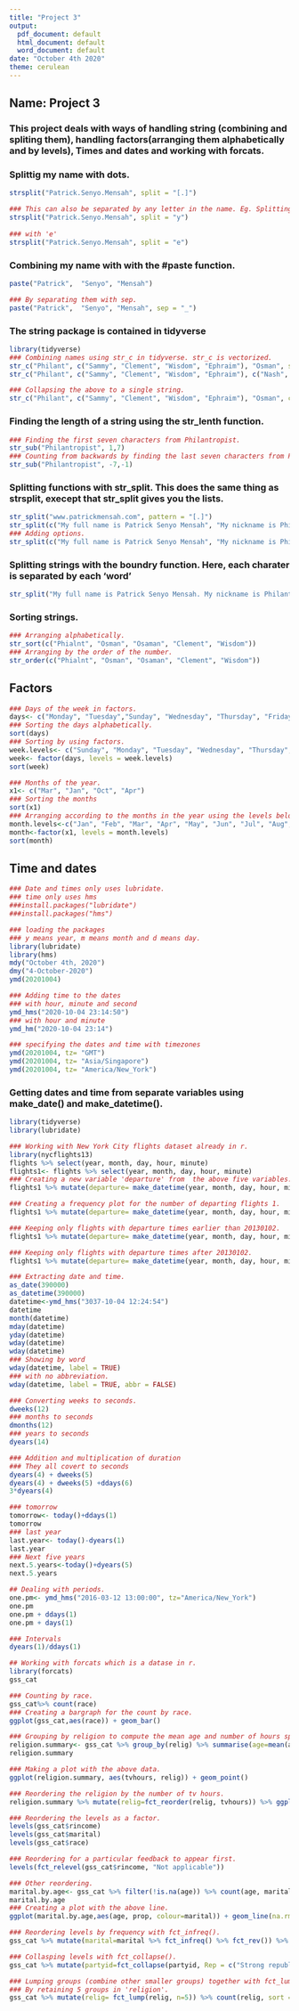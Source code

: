 ```yaml
---
title: "Project 3"
output:
  pdf_document: default
  html_document: default
  word_document: default
date: "October 4th 2020"
theme: cerulean
---
```



## Name: Project 3 

### This project deals with ways of handling string (combining and spliting them), handling factors(arranging them alphabetically and by levels), Times and dates and working with forcats.

### Splittig my name with dots.
```r
strsplit("Patrick.Senyo.Mensah", split = "[.]")

### This can also be separated by any letter in the name. Eg. Splitting my name with the 'y'
strsplit("Patrick.Senyo.Mensah", split = "y")
 
### with 'e'
strsplit("Patrick.Senyo.Mensah", split = "e")
```

### Combining my name with with the #paste function.
```r
paste("Patrick",  "Senyo", "Mensah")

### By separating them with sep.
paste("Patrick",  "Senyo", "Mensah", sep = "_")
```

### The string package is contained in tidyverse

```r
library(tidyverse)
### Combining names using str_c in tidyverse. str_c is vectorized.
str_c("Philant", c("Sammy", "Clement", "Wisdom", "Ephraim"), "Osman", sep = "_")
str_c("Philant", c("Sammy", "Clement", "Wisdom", "Ephraim"), c("Nash", "Osaman","Vicent"), "Osman", sep="_")

### Collapsing the above to a single string.
str_c("Philant", c("Sammy", "Clement", "Wisdom", "Ephraim"), "Osman", collapse = "")
```

### Finding the length of a string using the str_lenth function.
```r
### Finding the first seven characters from Philantropist.
str_sub("Philantropist", 1,7)
### Counting from backwards by finding the last seven characters from Philantropist.
str_sub("Philantropist", -7,-1)
```

### Splitting functions with str_split. This does the same thing as strsplit, execept that str_split gives you the lists. 
```r
str_split("www.patrickmensah.com", pattern = "[.]")
str_split(c("My full name is Patrick Senyo Mensah", "My nickname is Philant"), pattern = " ")
### Adding options.
str_split(c("My full name is Patrick Senyo Mensah", "My nickname is Philant"), pattern = " ", simplify = TRUE)
```

### Splitting strings with the boundry function. Here, each charater is separated by each 'word'
```r
str_split("My full name is Patrick Senyo Mensah. My nickname is Philant", boundary("word"))[[1]]
```

### Sorting strings. 
```r
### Arranging alphabetically.
str_sort(c("Phialnt", "Osman", "Osaman", "Clement", "Wisdom"))
### Arranging by the order of the number.
str_order(c("Phialnt", "Osman", "Osaman", "Clement", "Wisdom"))
```


## Factors
```r
### Days of the week in factors.
days<- c("Monday", "Tuesday","Sunday", "Wednesday", "Thursday", "Friday", "Saturday","Thursday")
### Sorting the days alphabetically.
sort(days)
### Sorting by using factors.
week.levels<- c("Sunday", "Monday", "Tuesday", "Wednesday", "Thursday", "Friday", "Saturday")
week<- factor(days, levels = week.levels)
sort(week)
```

```r
### Months of the year.
x1<- c("Mar", "Jan", "Oct", "Apr")
### Sorting the months
sort(x1)
### Arranging according to the months in the year using the levels below.
month.levels<-c("Jan", "Feb", "Mar", "Apr", "May", "Jun", "Jul", "Aug", "Sep", "Oct", "Nov", "Dec")
month<-factor(x1, levels = month.levels)
sort(month)
```

## Time and dates
```r
### Date and times only uses lubridate.
### time only uses hms
###install.packages("lubridate")
###install.packages("hms")
```

```r
### loading the packages
### y means year, m means month and d means day.
library(lubridate)
library(hms)
mdy("October 4th, 2020")
dmy("4-October-2020")
ymd(20201004)
```

```r
### Adding time to the dates
### with hour, minute and second
ymd_hms("2020-10-04 23:14:50")
### with hour and minute
ymd_hm("2020-10-04 23:14")

### specifying the dates and time with timezones
ymd(20201004, tz= "GMT")
ymd(20201004, tz= "Asia/Singapore")
ymd(20201004, tz= "America/New_York")
```

### Getting dates and time from separate variables using make_date() and make_datetime().
```r
library(tidyverse)
library(lubridate)
```

```r
### Working with New York City flights dataset already in r.
library(nycflights13)
flights %>% select(year, month, day, hour, minute)
flights1<- flights %>% select(year, month, day, hour, minute)
### Creating a new variable 'departure' from  the above five variables.
flights1 %>% mutate(departure= make_datetime(year, month, day, hour, minute))
```

```r
### Creating a frequency plot for the number of departing flights 1.
flights1 %>% mutate(departure= make_datetime(year, month, day, hour, minute)) %>% ggplot(aes(departure)) + geom_freqpoly(binwidth=86400) #86400 seconds= 1 day
```

```r
### Keeping only flights with departure times earlier than 20130102.
flights1 %>% mutate(departure= make_datetime(year, month, day, hour, minute)) %>% filter(departure< ymd(20130102)) %>% ggplot(aes(departure)) + geom_freqpoly(binwidth=600) # 600 seconds = 10 minutes.
```

```r
### Keeping only flights with departure times after 20130102.
flights1 %>% mutate(departure= make_datetime(year, month, day, hour, minute)) %>% filter(departure> ymd(20130102)) %>% ggplot(aes(departure)) + geom_freqpoly(binwidth=600) # 600 seconds = 10 minutes.
```

```r
### Extracting date and time. 
as_date(390000)
as_datetime(390000)
datetime<-ymd_hms("3037-10-04 12:24:54")
datetime
month(datetime)
mday(datetime)
yday(datetime)
wday(datetime)
wday(datetime)
### Showing by word
wday(datetime, label = TRUE)
### with no abbreviation. 
wday(datetime, label = TRUE, abbr = FALSE)

### Converting weeks to seconds.
dweeks(12)
### months to seconds
dmonths(12)
### years to seconds
dyears(14)

### Addition and multiplication of duration
### They all covert to seconds
dyears(4) + dweeks(5)
dyears(4) + dweeks(5) +ddays(6)
3*dyears(4)

### tomorrow
tomorrow<- today()+ddays(1)
tomorrow
### last year
last.year<- today()-dyears(1)
last.year
### Next five years
next.5.years<-today()+dyears(5)
next.5.years

## Dealing with periods.
one.pm<- ymd_hms("2016-03-12 13:00:00", tz="America/New_York")
one.pm
one.pm + ddays(1)
one.pm + days(1)

### Intervals
dyears(1)/ddays(1)
```

```r
## Working with forcats which is a datase in r. 
library(forcats)
gss_cat
```

```r
### Counting by race.
gss_cat%>% count(race)
### Creating a bargraph for the count by race.
ggplot(gss_cat,aes(race)) + geom_bar()
```

```r
### Grouping by religion to compute the mean age and number of hours spent on watching tv.
religion.summary<- gss_cat %>% group_by(relig) %>% summarise(age=mean(age, na.rm = TRUE), tvhours=mean(tvhours, na.rm = TRUE), n=n())
religion.summary

### Making a plot with the above data.
ggplot(religion.summary, aes(tvhours, relig)) + geom_point()
```

```r
### Reordering the religion by the number of tv hours.
religion.summary %>% mutate(relig=fct_reorder(relig, tvhours)) %>% ggplot(aes(tvhours, relig)) + geom_point()
```

```r
### Reordering the levels as a factor.
levels(gss_cat$rincome)
levels(gss_cat$marital)
levels(gss_cat$race)
```

```r
### Reordering for a particular feedback to appear first.
levels(fct_relevel(gss_cat$rincome, "Not applicable"))
```

```r
### Other reordering.
marital.by.age<- gss_cat %>% filter(!is.na(age)) %>% count(age, marital) %>% group_by(age) %>% mutate(prop= n / sum(n))
marital.by.age
### Creating a plot with the above line.
ggplot(marital.by.age,aes(age, prop, colour=marital)) + geom_line(na.rm = TRUE)
```

```r
### Reordering levels by frequency with fct_infreq().
gss_cat %>% mutate(marital=marital %>% fct_infreq() %>% fct_rev()) %>% ggplot(aes(marital)) + geom_bar()
```

```r
### Collasping levels with fct_collapse().
gss_cat %>% mutate(partyid=fct_collapse(partyid, Rep = c("Strong republican", "Not str republican"), Dem = c("Strong democrat", "Not str democrat"), Ind = c("Ind,near rep", "Independent", "Ind,near dem"), Other = c("No answer", "Don't know", "Other party"))) %>% count(partyid)
```

```r
### Lumping groups (combine other smaller groups) together with fct_lump.
### By retaining 5 groups in 'religion'.
gss_cat %>% mutate(relig= fct_lump(relig, n=5)) %>% count(relig, sort = TRUE)
```

